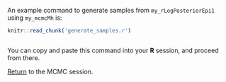 An example command to generate samples from `my_rLogPosteriorEpi1` using `my_mcmcMh` is:

```r
knitr::read_chunk('generate_samples.r')
```

```r
```

<!-- 

This returns a vector -- to convert this into a matrix with two rows, type

```r
trace <- matrix(trace, ncol = 2, byrow = TRUE)
```
 -->

You can copy and paste this command into your **R** session, and proceed from there.

[Return](mcmc.html#sampling-from-a-posterior-distribution) to the MCMC session.
